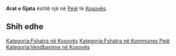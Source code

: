 {{Fshat në 
 | Emri                = Arat e Gjata
 | EmriAlt                = 
 | NAME_SHORT_FORM=      
 | NAME_GENERIC=      
 | NAME_SORT_NAME_RO=      ARATEGJATA
 | FULL_NAME_RO = Arat e Gjata
 | FULL_NAME_ND_RO=Arat e Gjata
 | SORT_NAME_RG=ARATEGJATA
 | FULL_NAME_RG=Arat e Gjata
 | FULL_NAME_ND_RG=Arat e Gjata
 | SRP_NAME_SHORT_FORM=      
 | SRP_NAME_GENERIC=      
 | SRP_NAME_SORT_NAME_RO=      
 | SRP_FULL_NAME_RO = 
 | SRP_FULL_NAME_ND_RO=
 | SRP_SORT_NAME_RG=
 | SRP_FULL_NAME_RG=
 | SRP_FULL_NAME_ND_RG=
 | Emri (Rasa dhanore) = 
 | Figura              = 
 | Shteti              = Kosovo
 | Komuna              = Pejë
 | Kodi postar         = 
 | Sipërfaqja          = 

 | Popullsia           = 

 | Regj. i popullsisë  = 
 | Dend. e popullsisë  = 
 | Faqja zyrtare       = 
 <!--- Koordinatat ----> 
 | Gjerësia            = 42.714444
 | Gjatësia            = 20.079722
 | Lartësia            = 
}}
'''Arat e Gjata''' është një [[]] në [[Pejë]] të [[Kosovës]].

<!-- == Gjeografia == -->
<!-- == Historia == -->
<!-- == Demografia == -->
== Shih edhe ==
{{Komuna Pejë}}
{{Kosovo-Administrata-Cung}}

[[Kategoria:Fshatra në Kosovës]]
[[Kategoria:Fshatra në Kommunes Pejë]]
[[Kategoria:Vendbanime në Kosovës]]